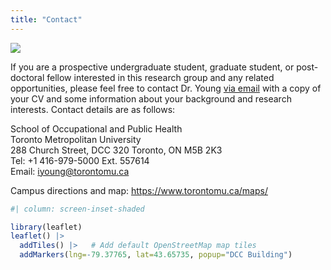```yaml
---
title: "Contact"
---
```


![](images/dcc.jpg)

If you are a prospective undergraduate student, graduate student, or post-doctoral fellow interested in this research group and any related opportunities, please feel free to contact Dr. Young [via email](mailto:iyoung@torontomu.ca){.email} with a copy of your CV and some information about your background and research interests. Contact details are as follows:

| School of Occupational and Public Health
| Toronto Metropolitan University
| 288 Church Street, DCC 320 Toronto, ON M5B 2K3
| Tel: +1 416-979-5000 Ext. 557614
| Email: [iyoung\@torontomu.ca](mailto:iyoung@torontomu.ca){.email}

Campus directions and map: <https://www.torontomu.ca/maps/>

```r
#| column: screen-inset-shaded

library(leaflet)
leaflet() |> 
  addTiles() |>   # Add default OpenStreetMap map tiles
  addMarkers(lng=-79.37765, lat=43.65735, popup="DCC Building")
```
